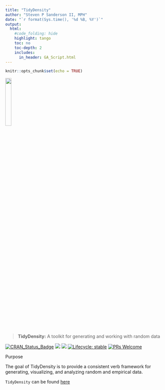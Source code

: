 ```yaml
---
title: "TidyDensity"
author: "Steven P Sanderson II, MPH"
date: "`r format(Sys.time(), '%d %B, %Y')`"
output:
  html:
    #code_folding: hide
    highlight: tango
    toc: no
    toc-depth: 2
    includes:
      in_header: GA_Script.html
---
```


```r
knitr::opts_chunk$set(echo = TRUE)
```

<img src="logos/tidy_density_logo.png"   width="19.6%" align="center" />

#
> __TidyDensity:__ A toolkit for generating and working with random data

<!-- badges: start -->
[![CRAN_Status_Badge](http://www.r-pkg.org/badges/version/TidyDensity)](https://cran.r-project.org/package=TidyDensity)
![](https://cranlogs.r-pkg.org/badges/TidyDensity)
![](https://cranlogs.r-pkg.org/badges/grand-total/TidyDensity)
[![Lifecycle: stable](https://img.shields.io/badge/lifecycle-stable-brightgreen.svg)](https://lifecycle.r-lib.org/articles/stages.html##stable)
[![PRs Welcome](https://img.shields.io/badge/PRs-welcome-brightgreen.svg?style=flat-square)](https://makeapullrequest.com)
<!-- badges: end -->

Purpose

The goal of TidyDensity is to provide a consistent verb framework for generating,
visualizing, and analyzing random and empirical data.

`TidyDensity` can be found [here](https://www.spsanderson.com/TidyDensity)